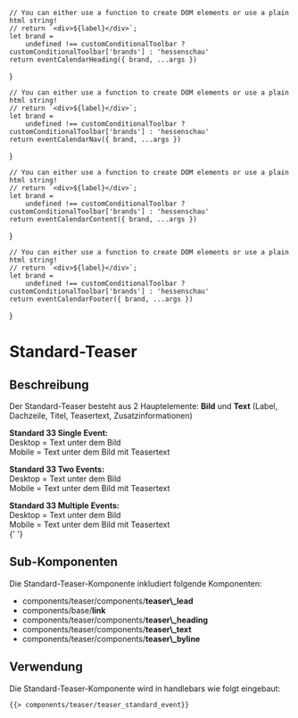 
<Meta of={EventCalendarComponentsStories} />

    // You can either use a function to create DOM elements or use a plain html string!
    // return `<div>${label}</div>`;
    let brand =
        undefined !== customConditionalToolbar ? customConditionalToolbar['brands'] : 'hessenschau'
    return eventCalendarHeading({ brand, ...args })
}

    // You can either use a function to create DOM elements or use a plain html string!
    // return `<div>${label}</div>`;
    let brand =
        undefined !== customConditionalToolbar ? customConditionalToolbar['brands'] : 'hessenschau'
    return eventCalendarNav({ brand, ...args })
}

    // You can either use a function to create DOM elements or use a plain html string!
    // return `<div>${label}</div>`;
    let brand =
        undefined !== customConditionalToolbar ? customConditionalToolbar['brands'] : 'hessenschau'
    return eventCalendarContent({ brand, ...args })
}

    // You can either use a function to create DOM elements or use a plain html string!
    // return `<div>${label}</div>`;
    let brand =
        undefined !== customConditionalToolbar ? customConditionalToolbar['brands'] : 'hessenschau'
    return eventCalendarFooter({ brand, ...args })
}

# Standard-Teaser

## Beschreibung

Der Standard-Teaser besteht aus 2 Hauptelemente: <b>Bild</b> und <b>Text</b> (Label, Dachzeile, Titel, Teasertext, Zusatzinformationen)

<b>Standard 33 Single Event:</b> <br />
Desktop = Text unter dem Bild <br />
Mobile = Text unter dem Bild mit Teasertext <br />

<b>Standard 33 Two Events:</b> <br />
Desktop = Text unter dem Bild <br />
Mobile = Text unter dem Bild mit Teasertext <br />

<b>Standard 33 Multiple Events:</b> <br />
Desktop = Text unter dem Bild <br />
Mobile = Text unter dem Bild mit Teasertext <br />{' '}

## Sub-Komponenten

Die Standard-Teaser-Komponente inkludiert folgende Komponenten:

<ul>
  <li>
    components/teaser/components/<b>teaser\_lead</b>
  </li>

  <li>
    components/base/<b>link</b>
  </li>

  <li>
    components/teaser/components/<b>teaser\_heading</b>
  </li>

  <li>
    components/teaser/components/<b>teaser\_text</b>
  </li>

  <li>
    components/teaser/components/<b>teaser\_byline</b>
  </li>
</ul>

## Verwendung

Die Standard-Teaser-Komponente wird in handlebars wie folgt eingebaut:

```html
{{> components/teaser/teaser_standard_event}}
```

<Canvas>
  <Story of={EventCalendarComponentsStories.Heading} />

  <Story of={EventCalendarComponentsStories.Navigation} />

  <Story of={EventCalendarComponentsStories.Inhalt} />

  <Story of={EventCalendarComponentsStories.Footer} />
</Canvas>
